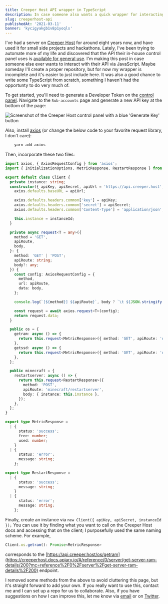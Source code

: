 ```yaml
---
title: Creeper Host API wrapper in TypeScript
description: In case someone also wants a quick wrapper for interacting with the Creeper Host REST API
slug: creeperhost-api
publishedAt: '2021-03-11'
banner: 'kycigyakgb1v8p1yoqls'
---
```


I've had a server on [Creeper Host](https://creeper.host) for around eight years now, and have used it for small side projects and hackathons. Lately, I've been trying to automate more of my life and discovered that the API their in-house control panel uses is [available for general use](https://creeperhost.docs.apiary.io/). I'm making this post in case someone else ever wants to interact with their API via JavaScript. Maybe someday I'll create a proper repository, but for now my wrapper is incomplete and it's easier to just include here. It was also a good chance to write some TypeScript from scratch, something I haven't had the opportunty to do very much of.

To get started, you'll need to generate a Developer Token on the [control panel](https://creeperpanel.com). Navigate to the `Sub-accounts` page and generate a new API key at the bottom of the page:

![Screenshot of the Creeper Host control panel with a blue 'Generate Key' button](/blog/creeperhost/apiKey.png)

Also, install [axios](https://axios-http.com/) (or change the below code to your favorite request library, I don't care):

```bash
    yarn add axios
```

Then, incorporate these two files:

```typescript
import axios, { AxiosRequestConfig } from 'axios';
import { InitializationOptions, MetricResponse, RestartResponse } from './types';

export default class Client {
  private instance: string;
  constructor({ apiKey, apiSecret, apiUrl = 'https://api.creeper.host', instanceId }: InitializationOptions) {
    axios.defaults.baseURL = apiUrl;

    axios.defaults.headers.common['key'] = apiKey;
    axios.defaults.headers.common['secret'] = apiSecret;
    axios.defaults.headers.common['Content-Type'] = 'application/json';

    this.instance = instanceId;
  }

  private async request<T = any>({
    method = 'GET',
    apiRoute,
    body,
  }: {
    method: 'GET' | 'POST';
    apiRoute: string;
    body?: any;
  }) {
    const config: AxiosRequestConfig = {
      method,
      url: apiRoute,
      data: body,
    };

    console.log(`[${method}] ${apiRoute}`, body ? `\t ${JSON.stringify(body)}` : '');

    const request = await axios.request<T>(config);
    return request.data;
  }

  public os = {
    getram: async () => {
      return this.request<MetricResponse>({ method: 'GET', apiRoute: 'os/getram' });
    },
    getssd: async () => {
      return this.request<MetricResponse>({ method: 'GET', apiRoute: 'os/getssd' });
    },
  };

  public minecraft = {
    restartserver: async () => {
      return this.request<RestartResponse>({
        method: 'POST',
        apiRoute: 'minecraft/restartserver',
        body: { instance: this.instance },
      });
    },
  };
}
```

```typescript
export type MetricResponse =
  | {
      status: 'success';
      free: number;
      used: number;
    }
  | {
      status: 'error';
      message: string;
    };

export type RestartResponse =
  | {
      status: 'success';
      message: string;
    }
  | {
      status: 'error';
      message: string;
    };
```

Finally, create an instance via `new Client({ apiKey, apiSecret, instanceId });`
You can use it by finding what you want to call on the Creeper Host docs and accessing that on the client; I purposefully used the same naming scheme. For example,

```typescript
Client.os.getram(): Promise<MetricResponse>
```

corresponds to the [https://api.creeper.host/os/getram](https://creeperhost.docs.apiary.io/#/reference/0/server/get-server-ram-details/200?mc=reference%2F0%2Fserver%2Fget-server-ram-details%2F200) endpoint.

I removed some methods from the above to avoid cluttering this page, but it's straight forward to add your own. If you really want to use this, contact me and I can set up a repo for us to collaborate. Also, if you have suggestions on how I can improve this, let me know via [email](mailto:maxwell.leiter@gmail.com) or on [Twitter](https://twitter.com/Max_Leiter).
